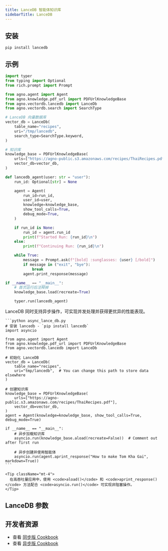 ```yaml
---
title: LanceDB 智能体知识库
sidebarTitle: LanceDB
---
```

## 安装

```shell
pip install lancedb
```

## 示例

```python agent_with_knowledge.py
import typer
from typing import Optional
from rich.prompt import Prompt

from agno.agent import Agent
from agno.knowledge.pdf_url import PDFUrlKnowledgeBase
from agno.vectordb.lancedb import LanceDb
from agno.vectordb.search import SearchType

# LanceDB 向量数据库
vector_db = LanceDb(
    table_name="recipes",
    uri="/tmp/lancedb",
    search_type=SearchType.keyword,
)

# 知识库
knowledge_base = PDFUrlKnowledgeBase(
    urls=["https://agno-public.s3.amazonaws.com/recipes/ThaiRecipes.pdf"],
    vector_db=vector_db,
)

def lancedb_agent(user: str = "user"):
    run_id: Optional[str] = None

    agent = Agent(
        run_id=run_id,
        user_id=user,
        knowledge=knowledge_base,
        show_tool_calls=True,
        debug_mode=True,
    )

    if run_id is None:
        run_id = agent.run_id
        print(f"Started Run: {run_id}\n")
    else:
        print(f"Continuing Run: {run_id}\n")

    while True:
        message = Prompt.ask(f"[bold] :sunglasses: {user} [/bold]")
        if message in ("exit", "bye"):
            break
        agent.print_response(message)

if __name__ == "__main__":
    # 首次运行后注释掉
    knowledge_base.load(recreate=True)

    typer.run(lancedb_agent)
```

<Card title="异步支持 ⚡">
  <div className="mt-2">
    <p>
      LanceDB 同时支持异步操作，可实现并发处理并获得更优异的性能表现。
    </p>
    
    ```python async_lance_db.py
    # 安装 lancedb - `pip install lancedb`
    import asyncio

    from agno.agent import Agent
    from agno.knowledge.pdf_url import PDFUrlKnowledgeBase
    from agno.vectordb.lancedb import LanceDb

    # 初始化 LanceDB
    vector_db = LanceDb(
        table_name="recipes",
        uri="tmp/lancedb",  # You can change this path to store data elsewhere
    )

    # 创建知识库
    knowledge_base = PDFUrlKnowledgeBase(
        urls=["https://agno-public.s3.amazonaws.com/recipes/ThaiRecipes.pdf"],
        vector_db=vector_db,
    )
    agent = Agent(knowledge=knowledge_base, show_tool_calls=True, debug_mode=True)

    if __name__ == "__main__":
        # 异步加载知识库
        asyncio.run(knowledge_base.aload(recreate=False))  # Comment out after first run

        # 异步创建并使用智能体
        asyncio.run(agent.aprint_response("How to make Tom Kha Gai", markdown=True))
    ```
    
    <Tip className="mt-4">
      在高吞吐量应用中，使用 <code>aload()</code> 和 <code>aprint_response()</code> 方法配合 <code>asyncio.run()</code> 可实现非阻塞操作。
    </Tip>
  </div>
</Card>

## LanceDB 参数

<Snippet file="vectordb_lancedb_params.mdx" />

## 开发者资源

- 查看 [同步版 Cookbook](https://github.com/agno-agi/agno/blob/main/cookbook/agent_concepts/knowledge/vector_dbs/lance_db/lance_db.py)
- 查看 [异步版 Cookbook](https://github.com/agno-agi/agno/blob/main/cookbook/agent_concepts/knowledge/vector_dbs/lance_db/async_lance_db.py)